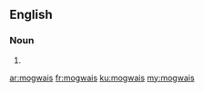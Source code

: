 ==English==

===Noun===
{{head|en|plural}}

# {{plural of|mogwai|lang=en}}

[[ar:mogwais]]
[[fr:mogwais]]
[[ku:mogwais]]
[[my:mogwais]]